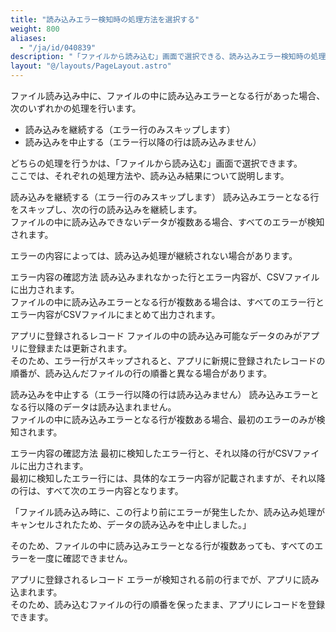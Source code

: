 ```yaml
---
title: "読み込みエラー検知時の処理方法を選択する"
weight: 800
aliases:
  - "/ja/id/040839"
description: "「ファイルから読み込む」画面で選択できる、読み込みエラー検知時の処理方法と、読み込み結果について説明します。"
layout: "@/layouts/PageLayout.astro"
---
```




ファイル読み込み中に、ファイルの中に読み込みエラーとなる行があった場合、次のいずれかの処理を行います。  

* 読み込みを継続する（エラー行のみスキップします）
* 読み込みを中止する（エラー行以降の行は読み込みません）

どちらの処理を行うかは、「ファイルから読み込む」画面で選択できます。  
ここでは、それぞれの処理方法や、読み込み結果について説明します。

<Heading id="import_records_handling_import_errors_10">読み込みを継続する（エラー行のみスキップします）</Heading>
読み込みエラーとなる行をスキップし、次の行の読み込みを継続します。  
ファイルの中に読み込みできないデータが複数ある場合、すべてのエラーが検知されます。

<Note>

エラーの内容によっては、読み込み処理が継続されない場合があります。

</Note>

<Heading level={3} id="import_records_handling_import_errors_1010">エラー内容の確認方法</Heading>
読み込みまれなかった行とエラー内容が、CSVファイルに出力されます。  
ファイルの中に読み込みエラーとなる行が複数ある場合は、すべてのエラー行とエラー内容がCSVファイルにまとめて出力されます。  

<Heading level={3} id="import_records_handling_import_errors_1020">アプリに登録されるレコード</Heading>
ファイルの中の読み込み可能なデータのみがアプリに登録または更新されます。  
そのため、エラー行がスキップされると、アプリに新規に登録されたレコードの順番が、読み込んだファイルの行の順番と異なる場合があります。

<Heading id="import_records_handling_import_errors_20">読み込みを中止する（エラー行以降の行は読み込みません）</Heading>
読み込みエラーとなる行以降のデータは読み込まれません。  
ファイルの中に読み込みエラーとなる行が複数ある場合、最初のエラーのみが検知されます。

<Heading level={3} id="import_records_handling_import_errors_2010">エラー内容の確認方法</Heading>
最初に検知したエラー行と、それ以降の行がCSVファイルに出力されます。  
最初に検知したエラー行には、具体的なエラー内容が記載されますが、それ以降の行は、すべて次のエラー内容となります。  

「ファイル読み込み時に、この行より前にエラーが発生したか、読み込み処理がキャンセルされたため、データの読み込みを中止しました。」

そのため、ファイルの中に読み込みエラーとなる行が複数あっても、すべてのエラーを一度に確認できません。  

<Heading level={3} id="import_records_handling_import_errors_2020">アプリに登録されるレコード</Heading>
エラーが検知される前の行までが、アプリに読み込まれます。  
そのため、読み込むファイルの行の順番を保ったまま、アプリにレコードを登録できます。
